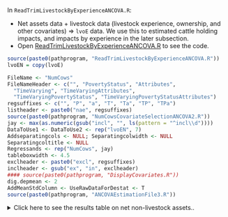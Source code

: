 In `ReadTrimLivestockByExperienceANCOVA.R`:  

* Net assets data + livestock data (livestock experience, ownership, and other covariates) &rArr; `lvoE` data. We use this to estimated cattle holding impacts, and impacts by experience in the later subsection.  
* Open [ReadTrimLivestockByExperienceANCOVA.R](../program/ReadTrimLivestockByExperienceANCOVA.R) to see the code.  

```r
source(paste0(pathprogram, "ReadTrimLivestockByExperienceANCOVA.R"))
lvoEN = copy(lvoE)
```

```r
FileName <- "NumCows"
FileNameHeader <- c("", "PovertyStatus", "Attributes",
  "TimeVarying", "TimeVaryingAttributes",
  "TimeVaryingPovertyStatus", "TimeVaryingPovertyStatusAttributes")
regsuffixes <- c("", "P", "a", "T", "Ta", "TP", "TPa")
listheader <- paste0("nae", regsuffixes)
source(paste0(pathprogram, "NumCowsCovariateSelectionANCOVA2.R"))
jay <- max(as.numeric(gsub("incl", "", ls(pattern = "^incl\\d"))))
DataToUse1 <- DataToUse2 <- rep("lvoEN", 7)
Addseparatingcols <- NULL; Separatingcolwidth <- NULL
Separatingcoltitle <- NULL
Regressands <- rep("NumCows", jay)
tableboxwidth <- 4.5
exclheader <- paste0("excl", regsuffixes)
inclheader <- gsub("ex", "in", exclheader)
#### source(paste0(pathprogram, "DisplayCovariates.R"))
dig.depmean <- 2
AddMeanStdColumn <- UseRawDataForDestat <- T
source(paste0(pathprogram, "ANCOVAEstimationFile3.R"))
```

<details><summary>Click here to see the results table on net non-livestock assets..</summary>
<div class="row">
  <div class="col-sm-9"> `r HTML_NumCowsTimeVarying` </div>
</div>
</details>


